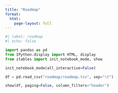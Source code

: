 ```yaml
---
title: "Roadmap"
format: 
  html:
    page-layout: full
---
```


```python
#| label: roadmap
#| echo: false

import pandas as pd
from IPython.display import HTML, display
from itables import init_notebook_mode, show

init_notebook_mode(all_interactive=False)

df = pd.read_csv("roadmap/roadmap.tsv", sep="\t")

show(df, paging=False, column_filters="header")
```
